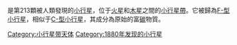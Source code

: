 <!-- Additional parameters for this template  are available at [[Template:Infobox_Planet|Template:Infobox Planet]]. -->{{Infobox Planet | discovery=yes | physical_characteristics = yes | bgcolour=#FFFFC0 | name=213 Lilaea
 | discoverer=[[克里斯蒂安·亨利·弗里德里希·彼得斯|C. H. F. 彼得斯]]
 | discovered=1880年2月16日
 | alt_names=1950 TE3
 | mp_category=[[小行星帶|主帶]]
 | epoch=2005年1月30日 ([[儒略日|JD]] 2453400.5)
 | semimajor=411.913 [[國際單位制詞頭|G]][[米_(單位)|m]] (2.753 [[天文單位|AU]])
 | perihelion=352.544 Gm (2.357 AU)
 | aphelion=471.282 Gm (3.15 AU)
 | eccentricity=0.144
 | period=1668.824 [[日|d]] (4.57 [[儒略年|a]])
 | inclination=6.805[[角度|°]]
 | asc_node=122.192°
 | arg_peri=163.26°
 | mean_anomaly=12.221°
 | avg_speed=17.95 km/s
 | dimensions=83.0 km
 | mass=''未知''
 | density=''未知''
 | surface_grav=''未知''
 | escape_velocity=''未知''
 | rotation=8.045 [[小時|h]]
 | spectral_type=[[F-型小行星|F]]
 | abs_magnitude=8.64
 | albedo=0.090
 | single_temperature=''未知''}}

'''{{BASEPAGENAME}}'''是第213顆被人類發現的[[小行星|小行星]]，位于[[火星|火星]]和[[木星|木星]]之間的[[小行星帶|小行星帶]]。它被歸為[[F-型小行星|F-型小行星]]，相似于[[C-型小行星|C-型小行星]]，其成分為原始的富[[碳|碳]]物質。

{{小天體}}
{{Minor Planet Number|[[小行星212|小行星212]]|[[小行星214|小行星214]]}}
{{beltasteroid-stub}}

[[Category:小行星带天体|Category:小行星带天体]]
[[Category:1880年发现的小行星|Category:1880年发现的小行星]]